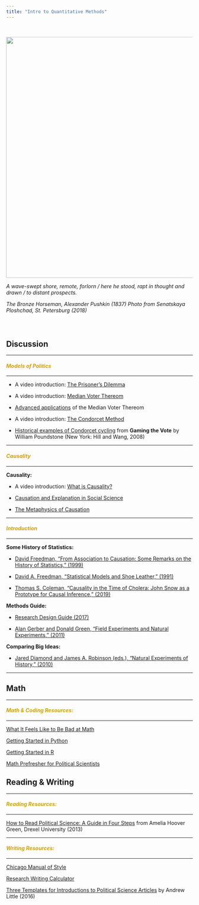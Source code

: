 ```yaml
---
title: "Intro to Quantitative Methods"
---
```


<br>

<img align="center" src="images/horse.jpg" width = "650">

*A wave-swept shore, remote, forlorn / here he stood, rapt in thought and drawn / to distant prospects.*

*The Bronze Horseman, Alexander Pushkin (1837) Photo from Senatskaya Ploshchad, St. Petersburg (2018)*

<br>

# {.tabset .tabset-fade}

## Discussion

---

<font color="#d2a107"><h4>*Models of Politics*</h4></font>

---

* A video introduction: [The Prisoner's Dilemma](https://www.youtube.com/watch?v=t9Lo2fgxWHw)

* A video introduction: [Median Voter Thereom](https://www.youtube.com/watch?v=1LupYrO_-Cw)

* [Advanced applications](https://ocw.mit.edu/courses/economics/14-75-political-economy-and-economic-development-fall-2012/lecture-notes/MIT14_75F12_Lec6.pdf) of the Median Voter Thereom

* A video introduction: [The Condorcet Method](https://www.youtube.com/watch?v=5RtOCvFqIKk)

* [Historical examples of Condorcet cycling](images/Cycling_Examples.pdf) from __Gaming the Vote__ by William Poundstone (New York: Hill and Wang, 2008)

---

<font color="#d2a107"><h4>*Causality*</h4></font>

---

**Causality:**

* A video introduction: [What is Causality?](https://www.youtube.com/watch?v=eBij0BFc-RM&list=PLcTBLulJV_AKmUTH-nUsxxFyRQoWnUzxU&index=2&t=0s)

* [Causation and Explanation in Social Science](https://www.oxfordhandbooks.com/view/10.1093/oxfordhb/9780199604456.001.0001/oxfordhb-9780199604456-e-049)

* [The Metaphysics of Causation](https://plato.stanford.edu/entries/causation-metaphysics/)

---

<font color="#d2a107"><h4>*Introduction*</h4></font>

---

**Some History of Statistics:**

* [David Freedman, "From Association to Causation: Some Remarks on the History of Statistics," (1999)](https://projecteuclid.org/download/pdf_1/euclid.ss/1009212409)

* [David A. Freedman, "Statistical Models and Shoe Leather," (1991)](http://psychology.okstate.edu/faculty/jgrice/psyc5314/Freedman_1991A.pdf)

* [Thomas S. Coleman, "Causality in the Time of Cholera: John Snow as a Prototype for Causal Inference," (2019)](https://poseidon01.ssrn.com/delivery.php?ID=974110106091099106030104091087018090122078057047002065122085028091105005018030074096060017121055126111014099108127002113106004041053089019092103124025094108027091048084032084008020070009074028102070089116098121076096071084104030074123111075125118081&EXT=pdf)

**Methods Guide:**

* [Research Design Guide (2017)](https://t.co/LKF218UfqP)

* [Alan Gerber and Donald Green, "Field Experiments and Natural Experiments," (2011)](http://www.oxfordhandbooks.com/view/10.1093/oxfordhb/9780199286546.001.0001/oxfordhb-9780199286546-e-15)

**Comparing Big Ideas:**

* [Jared Diamond and James A. Robinson (eds.), "Natural Experiments of History," (2010)](https://books.google.ru/books?id=0-Z0LMVOaaAC&printsec=frontcover#v=onepage&q&f=false)

---

## Math

---

<font color="#d2a107"><h4>*Math & Coding Resources:*</h4></font>

---

[What It Feels Like to Be Bad at Math](https://mathwithbaddrawings.com/2013/04/25/were-all-bad-at-math-1-i-feel-stupid-too/)

[Getting Started in Python](https://ds-modules.github.io/modules-textbook/introduction/ds-intro.html)

[Getting Started in R](http://edrub.in/ARE212/notes.html)

[Math Prefresher for Political Scientists](https://bookdown.org/mjschwenzfeier/prefresher/)

## Reading & Writing

---

<font color="#d2a107"><h4>*Reading Resources:*</h4></font>

---

[How to Read Political Science: A Guide in Four Steps](https://www.ameliahoovergreen.com/uploads/9/3/0/9/93091546/howtoread.pdf) from Amelia Hoover Green, Drexel University (2013)

---

<font color="#d2a107"><h4>*Writing Resources:*</h4></font>

---

[Chicago Manual of Style](https://owl.purdue.edu/owl/research_and_citation/chicago_manual_17th_edition/chicago_manual_of_style_17th_edition.html)

[Research Writing Calculator](https://www.lib.umn.edu/ac/research-paper?d=2018-10-09.2018-11-20)

[Three Templates for Introductions to Political Science Articles](http://www.andrewtlittle.com/papers/little_intros.pdf) by Andrew Little (2016)